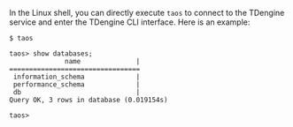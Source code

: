 In the Linux shell, you can directly execute `taos` to connect to the TDengine service and enter the TDengine CLI interface. Here is an example:

```text
$ taos

taos> show databases;
              name              |
=================================
 information_schema             |
 performance_schema             |
 db                             |
Query OK, 3 rows in database (0.019154s)

taos>
```

